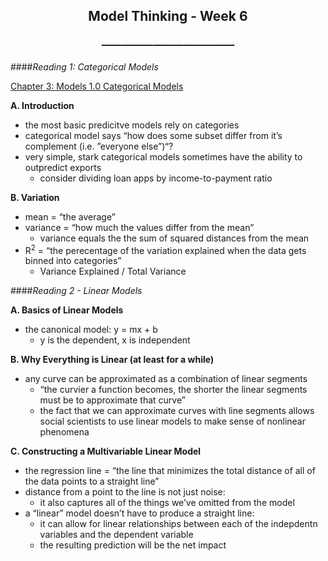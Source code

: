<center> <h2>Model Thinking - Week 6</h2> </center>
<center> <h3>---------------------------------------</h3> </center>

####*Reading 1: Categorical Models*

[Chapter 3: Models 1.0 Categorical Models](http://vserver1.cscs.lsa.umich.edu/~spage/ONLINECOURSE/R5CategoricalModels.pdf)

**A. Introduction**

- the most basic predicitve models rely on categories
- categorical model says "how does some subset differ from it's complement (i.e. "everyone else")"?
- very simple, stark categorical models sometimes have the ability to outpredict exports
    - consider dividing loan apps by income-to-payment ratio

**B. Variation**

- mean = "the average"
- variance = "how much the values differ from the mean"
    - variance equals the the sum of squared distances from the mean
- R^2^ = "the perecentage of the variation explained when the data gets binned into categories"
    - Variance Explained / Total Variance

####*Reading 2 - Linear Models*

**A. Basics of Linear Models**

- the canonical model: y = mx + b
    - y is the dependent, x is independent

**B. Why Everything is Linear (at least for a while)**

- any curve can be approximated as a combination of linear segments
    - "the curvier a function becomes, the shorter the linear segments must be to approximate that curve"
    - the fact that we can approximate curves with line segments allows social scientists to use linear models to make sense of nonlinear phenomena

**C. Constructing a Multivariable Linear Model**

- the regression line = "the line that minimizes the total distance of all of the data points to a straight line"
- distance from a point to the line is not just noise:
    - it also captures all of the things we've omitted from the model
- a "linear" model doesn't have to produce a straight line:
    - it can allow for linear relationships between each of the indepdentn variables and the dependent variable
    - the resulting prediction will be the net impact

